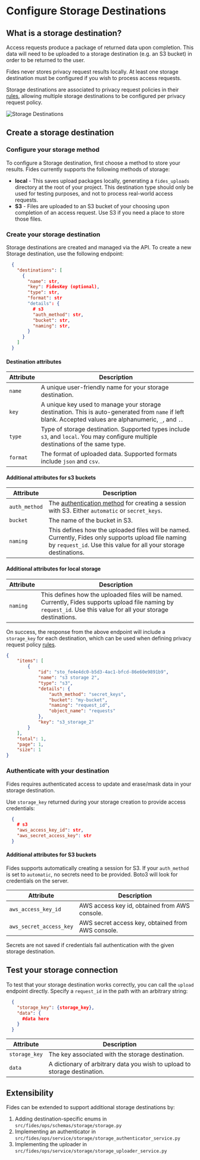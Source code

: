 
# Configure Storage Destinations

## What is a storage destination?
Access requests produce a package of returned data upon completion. This data will need to be uploaded to a storage destination (e.g. an S3 bucket) in order to be returned to the user.

<Callout type="info" emoji="">Fides never stores privacy request results locally. At least one storage destination must be configured if you wish to process access requests.</Callout>

Storage destinations are associated to privacy request policies in their [rules](/dev-docs/configuration/policies/request-policies), allowing multiple storage destinations to be configured per privacy request policy.

![Storage Destinations](/assets/img/resources/storage_destinations.png "Storage Destinations")

## Create a storage destination
### Configure your storage method
To configure a Storage destination, first choose a method to store your results. Fides currently supports the following methods of storage:

- **local** - This saves upload packages locally, generating a `fides_uploads` directory at the root of your project. This destination type should only be used for testing purposes, and not to process real-world access requests.
- **S3** - Files are uploaded to an S3 bucket of your choosing upon completion of an access request. Use S3 if you need a place to store those files.


### Create your storage destination
Storage destinations are created and managed via the API. To create a new Storage destination, use the following endpoint:

```json
  {
    "destinations": [
      {
        "name": str,
        "key": FidesKey (optional),
        "type": str,
        "format": str
        "details": {
          # s3
          "auth_method": str,
          "bucket": str,
          "naming": str,
        }
      }
    ]
  }

```

#### Destination attributes
| Attribute | Description |
|---|---|
| `name` | A unique user-friendly name for your storage destination. |
| `key` | A unique key used to manage your storage destination. This is auto-generated from `name` if left blank. Accepted values are alphanumeric, `_`, and `.`. |
| `type` | Type of storage destination. Supported types include `s3`, and `local`. You may configure multiple destinations of the same type. |
| `format` | The format of uploaded data. Supported formats include `json` and `csv`. |

#### Additional attributes for s3 buckets
| Attribute | Description |
|---|---|
| `auth_method` | The [authentication method](#authenticate-with-your-destination) for creating a session with S3. Either `automatic` or `secret_keys`. |
| `bucket` | The name of the bucket in S3. |
| `naming` | This defines how the uploaded files will be named. Currently, Fides only supports upload file naming by `request_id`. Use this value for all your storage destinations. |

#### Additional attributes for local storage
| Attribute | Description |
|---|---|
| `naming` | This defines how the uploaded files will be named. Currently, Fides supports upload file naming by `request_id`. Use this value for all your storage destinations. |

On success, the response from the above endpoint will include a `storage_key` for each destination, which can be used when defining privacy request policy [rules](/dev-docs/configuration/policies/request-policies).

```json filename="Example response"
{
    "items": [
        {
            "id": "sto_fe4e4dc0-b5d3-4ac1-bfcd-86e60e9891b9",
            "name": "s3 storage 2",
            "type": "s3",
            "details": {
                "auth_method": "secret_keys",
                "bucket": "my-bucket",
                "naming": "request_id",
                "object_name": "requests"
            },
            "key": "s3_storage_2"
        }
    ],
    "total": 1,
    "page": 1,
    "size": 1
}
```

### Authenticate with your destination
Fides requires authenticated access to update and erase/mask data in your storage destination. 

Use `storage_key` returned during your storage creation to provide access credentials:

```json filename="PUT {host}/api/v1/storage/config/{storage_key}/secret"
  {
    # s3
    "aws_access_key_id": str,
    "aws_secret_access_key": str
  }

```

#### Additional attributes for S3 buckets
<Callout type="info" emoji=""> Fides supports automatically creating a session for S3. If your `auth_method` is set to `automatic`, no secrets need to be provided. Boto3 will look for credentials on the server.</Callout>

| Attribute | Description |
|---|---|
| `aws_access_key_id` | AWS access key id, obtained from AWS console. |
| `aws_secret_access_key` | AWS secret access key, obtained from AWS console. |

Secrets are not saved if credentials fail authentication with the given storage destination.

## Test your storage connection

To test that your storage destination works correctly, you can call the `upload` endpoint directly. Specify a `request_id` in the path with an arbitrary string:

```json filename="PUT {host}/api/v1/storage/{request_id}"
  {
    "storage_key": {storage_key},
    "data": {
      #data here
    }
  }

```

| Attribute | Description |
|---|---|
| `storage_key` | The key associated with the storage destination. |
| `data` | A dictionary of arbitrary data you wish to upload to storage destination. |


## Extensibility
Fides can be extended to support additional storage destinations by:

1. Adding destination-specific enums in `src/fides/ops/schemas/storage/storage.py`
2. Implementing an authenticator in `src/fides/ops/service/storage/storage_authenticator_service.py`
3. Implementing the uploader in `src/fides/ops/service/storage/storage_uploader_service.py`
